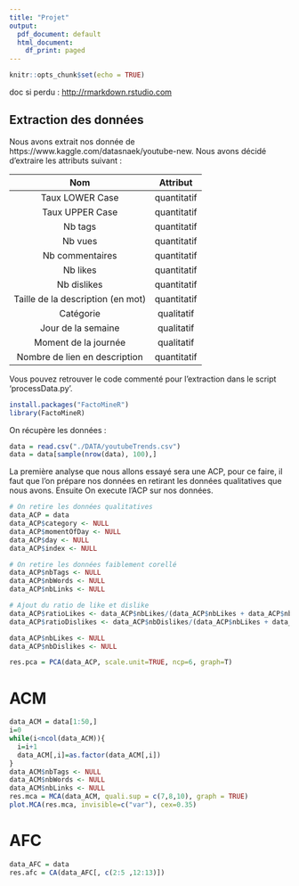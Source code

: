 ```yaml
---
title: "Projet"
output:
  pdf_document: default
  html_document:
    df_print: paged
---
```


```r
knitr::opts_chunk$set(echo = TRUE)
```

doc si perdu : <http://rmarkdown.rstudio.com>

## Extraction des données

Nous avons extrait nos donnée de https://www.kaggle.com/datasnaek/youtube-new.
Nous avons décidé d'extraire les attributs suivant :

|                 Nom                |   Attribut  |
|:----------------------------------:|:-----------:|
|           Taux LOWER Case          | quantitatif |
|           Taux UPPER Case          | quantitatif |
|               Nb tags              | quantitatif |
|               Nb vues              | quantitatif |
|           Nb commentaires          | quantitatif |
|              Nb likes              | quantitatif |
|             Nb dislikes            | quantitatif |
| Taille de la  description (en mot) | quantitatif |
|              Catégorie             |  qualitatif |
| Jour de la semaine                 |  qualitatif |
|        Moment de la  journée       |  qualitatif |
|    Nombre de lien en description   | quantitatif |


Vous pouvez retrouver le code commenté pour l'extraction dans le script 'processData.py'.
```r
install.packages("FactoMineR")
library(FactoMineR)
```

On récupère les données :

```r
data = read.csv("./DATA/youtubeTrends.csv")
data = data[sample(nrow(data), 100),]
```


La première analyse que nous allons essayé sera une ACP, pour ce faire, il faut que l'on prépare nos données en retirant les données qualitatives que nous avons.
Ensuite On execute l'ACP sur nos données.
```r
# On retire les données qualitatives
data_ACP = data
data_ACP$category <- NULL
data_ACP$momentOfDay <- NULL
data_ACP$day <- NULL
data_ACP$index <- NULL

# On retire les données faiblement corellé
data_ACP$nbTags <- NULL
data_ACP$nbWords <- NULL
data_ACP$nbLinks <- NULL

# Ajout du ratio de like et dislike
data_ACP$ratioLikes <- data_ACP$nbLikes/(data_ACP$nbLikes + data_ACP$nbDislikes)
data_ACP$ratioDislikes <- data_ACP$nbDislikes/(data_ACP$nbLikes + data_ACP$nbDislikes)

data_ACP$nbLikes <- NULL
data_ACP$nbDislikes <- NULL

res.pca = PCA(data_ACP, scale.unit=TRUE, ncp=6, graph=T) 
```

# ACM
```r
data_ACM = data[1:50,]
i=0
while(i<ncol(data_ACM)){
  i=i+1
  data_ACM[,i]=as.factor(data_ACM[,i])
}
data_ACM$nbTags <- NULL
data_ACM$nbWords <- NULL
data_ACM$nbLinks <- NULL
res.mca = MCA(data_ACM, quali.sup = c(7,8,10), graph = TRUE)
plot.MCA(res.mca, invisible=c("var"), cex=0.35)
```

# AFC
```r
data_AFC = data
res.afc = CA(data_AFC[, c(2:5 ,12:13)])
```


